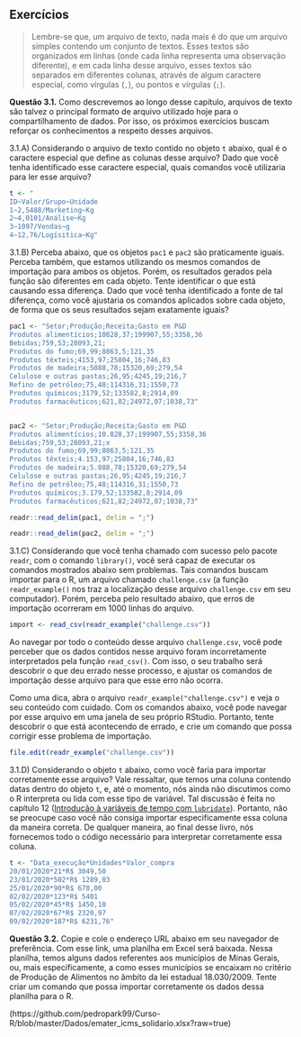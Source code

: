 



## Exercícios {.unnumbered}


> Lembre-se que, um arquivo de texto, nada mais é do que um arquivo simples contendo um conjunto de textos. Esses textos são organizados em linhas (onde cada linha representa uma observação diferente), e em cada linha desse arquivo, esses textos são separados em diferentes colunas, através de algum caractere especial, como vírgulas (`,`), ou pontos e vírgulas (`;`).



**Questão 3.1.** Como descrevemos ao longo desse capítulo, arquivos de texto são talvez o principal formato de arquivo utilizado hoje para o compartilhamento de dados. Por isso, os próximos exercícios buscam reforçar os conhecimentos a respeito desses arquivos.


3.1.A) Considerando o arquivo de texto contido no objeto `t` abaixo, qual é o caractere especial que define as colunas desse arquivo? Dado que você tenha identificado esse caractere especial, quais comandos você utilizaria para ler esse arquivo?


```r
t <- "
ID~Valor/Grupo~Unidade
1~2,5488/Marketing~Kg
2~4,0101/Análise~Kg
3~1097/Vendas~g
4~12,76/Logísitica~Kg"
```


3.1.B) Perceba abaixo, que os objetos `pac1` e `pac2` são praticamente iguais. Perceba também, que estamos utilizando os mesmos comandos de importação para ambos os objetos. Porém, os resultados gerados pela função são diferentes em cada objeto. Tente identificar o que está causando essa diferença. Dado que você tenha identificado a fonte de tal diferença, como você ajustaria os comandos aplicados sobre cada objeto, de forma que os seus resultados sejam exatamente iguais?



```r
pac1 <- "Setor;Produção;Receita;Gasto em P&D
Produtos alimentícios;10828,37;199907,55;3358,36
Bebidas;759,53;28093,21;
Produtos do fumo;69,99;8863,5;121,35
Produtos têxteis;4153,97;25804,16;746,83
Produtos de madeira;5088,78;15320,69;279,54
Celulose e outras pastas;26,95;4245,19;216,7
Refino de petróleo;75,48;114316,31;1550,73
Produtos químicos;3179,52;133582,8;2914,09
Produtos farmacêuticos;621,82;24972,07;1038,73"


pac2 <- "Setor;Produção;Receita;Gasto em P&D
Produtos alimentícios;10.828,37;199907,55;3358,36
Bebidas;759,53;28093,21;x
Produtos do fumo;69,99;8863,5;121,35
Produtos têxteis;4.153,97;25804,16;746,83
Produtos de madeira;5.088,78;15320,69;279,54
Celulose e outras pastas;26,95;4245,19;216,7
Refino de petróleo;75,48;114316,31;1550,73
Produtos químicos;3.179,52;133582,8;2914,09
Produtos farmacêuticos;621,82;24972,07;1038,73"

readr::read_delim(pac1, delim = ";")
```

\begin{verbatim}
## Rows: 9 Columns: 4                     
## -- Column specification ----------------------------------------
## Delimiter: ";"
## chr (1): Setor
## 
## i Use `spec()` to retrieve the full column specification for this data.
## i Specify the column types or set `show_col_types = FALSE` to quiet 
## this message.
## # A tibble: 9 x 4
##   Setor                      `Produ\xe7\xe3o`  Receita `Gasto em P&D`
##   <chr>                                 <dbl>    <dbl>          <dbl>
## 1 "Produtos aliment\xedcios"          1082837 19990755         335836
## 2 "Bebidas"                             75953  2809321             NA
## 3 "Produtos do fumo"                     6999    88635          12135
## 4 "Produtos t\xeaxteis"                415397  2580416          74683
## 5 "Produtos de madeira"                508878  1532069          27954
## 6 "Celulose e outras pastas"             2695   424519           2167
## 7 "Refino de petr\xf3leo"                7548 11431631         155073
## 8 "Produtos qu\xedmicos"               317952  1335828         291409
## 9 "Produtos farmac\xeauticos"           62182  2497207         103873
\end{verbatim}


```r
readr::read_delim(pac2, delim = ";")
```

\begin{verbatim}
## Rows: 9 Columns: 4                                           
## -- Column specification -----------------------------------------
## Delimiter: ";"
## chr (2): Setor, Gasto em P&D
## 
## i Use `spec()` to retrieve the full column specification for this data.
## i Specify the column types or set `show_col_types = FALSE` to quiet 
## this message.
## # A tibble: 9 x 4
##   Setor                      `Produ\xe7\xe3o`  Receita `Gasto em P&D`
##   <chr>                                <dbl>    <dbl> <chr>         
## 1 "Produtos aliment\xedcios"            10.8  19990755 3358,36       
## 2 "Bebidas"                          75953     2809321 x             
## 3 "Produtos do fumo"                  6999       88635 121,35        
## 4 "Produtos t\xeaxteis"                  4.15  2580416 746,83        
## 5 "Produtos de madeira"                  5.09  1532069 279,54        
## 6 "Celulose e outras pastas"          2695      424519 216,7         
## 7 "Refino de petr\xf3leo"             7548    11431631 1550,73       
## 8 "Produtos qu\xedmicos"                 3.18  1335828 2914,09       
## 9 "Produtos farmac\xeauticos"        62182     2497207 1038,73  
\end{verbatim}


3.1.C) Considerando que você tenha chamado com sucesso pelo pacote `readr`, com o comando `library()`, você será capaz de executar os comandos mostrados abaixo sem problemas. Tais comandos buscam importar para o R, um arquivo chamado `challenge.csv` (a função `readr_example()` nos traz a localização desse arquivo `challenge.csv` em seu computador). Porém, perceba pelo resultado abaixo, que erros de importação ocorreram em 1000 linhas do arquivo.


```r
import <- read_csv(readr_example("challenge.csv"))
```
\begin{verbatim}
## -- Column specification ---------------------------------------
## cols(
##   x = col_double(),
##   y = col_logical()
## )

## Warning: 1000 parsing failures.
##  row col           expected     actual                     file
## 1001   y 1/0/T/F/TRUE/FALSE 2015-01-16 'C:/Users/Pedro/Documen~
## 1002   y 1/0/T/F/TRUE/FALSE 2018-05-18 'C:/Users/Pedro/Documen~
## 1003   y 1/0/T/F/TRUE/FALSE 2015-09-05 'C:/Users/Pedro/Documen~
## 1004   y 1/0/T/F/TRUE/FALSE 2012-11-28 'C:/Users/Pedro/Documen~
## 1005   y 1/0/T/F/TRUE/FALSE 2020-01-13 'C:/Users/Pedro/Documen~
## .... ... .................. .......... ........................
## See problems(...) for more details.
\end{verbatim}


Ao navegar por todo o conteúdo desse arquivo `challenge.csv`, você pode perceber que os dados contidos nesse arquivo foram incorretamente interpretados pela função `read_csv()`. Com isso, o seu trabalho será descobrir o que deu errado nesse processo, e ajustar os comandos de importação desse arquivo para que esse erro não ocorra. 

Como uma dica, abra o arquivo `readr_example("challenge.csv")` e veja o seu conteúdo com cuidado. Com os comandos abaixo, você pode navegar por esse arquivo em uma janela de seu próprio RStudio. Portanto, tente descobrir o que está acontecendo de errado, e crie um comando que possa corrigir esse problema de importação. 

```r
file.edit(readr_example("challenge.csv"))
```




3.1.D) Considerando o objeto `t` abaixo, como você faria para importar corretamente esse arquivo? Vale ressaltar, que temos uma coluna contendo datas dentro do objeto `t`, e, até o momento, nós ainda não discutimos como o R interpreta ou lida com esse tipo de variável. Tal discussão é feita no capítulo 12 ([Introdução à variáveis de tempo com `lubridate`](#sec:lubridate_var_tempo)). Portanto, não se preocupe caso você não consiga importar especificamente essa coluna da maneira correta. De qualquer maneira, ao final desse livro, nós fornecemos todo o código necessário para interpretar corretamente essa coluna.


```r
t <- "Data_execução*Unidades*Valor_compra
20/01/2020*21*R$ 3049,50
23/01/2020*502*R$ 1289,03
25/01/2020*90*R$ 678,00
02/02/2020*123*R$ 5401
05/02/2020*45*R$ 1450,10
07/02/2020*67*R$ 2320,97
09/02/2020*187*R$ 6231,76"
```


**Questão 3.2.** Copie e cole o endereço URL abaixo em seu navegador de preferência. Com esse link, uma planilha em Excel será baixada. Nessa planilha, temos alguns dados referentes aos municípios de Minas Gerais, ou, mais especificamente, a como esses municípios se encaixam no critério de Produção de Alimentos no âmbito da lei estadual 18.030/2009. Tente criar um comando que possa importar corretamente os dados dessa planilha para o R.


\item [https://github.com/pedropark99/Curso-R/blob/master/Dados/emater_icms_solidario.xlsx?raw=true](https://github.com/pedropark99/Curso-R/blob/master/Dados/emater_icms_solidario.xlsx?raw=true)










